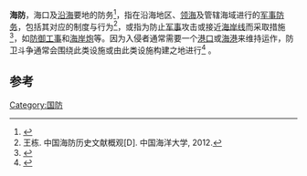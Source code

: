 {{Other uses}}
'''海防'''，海口及[[沿海|沿海]]要地的防务<ref>{{cite web |title=海防 |url=http://www.zdic.net/c/7/13f/309885.htm |website=汉典 |accessdate=2018-11-19 |archive-date=2018-09-13 |archive-url=https://web.archive.org/web/20180913103106/http://www.zdic.net/c/7/13f/309885.htm |dead-url=no }}</ref>，指在沿海地区、[[领海|领海]]及管辖海域进行的[[军事防卫|军事防务]]，包括其对应的制度与行为<ref>王栋. 中国海防历史文献概观[D]. 中国海洋大学, 2012.</ref>，或指为防止[[军事|军事]]攻击或接近[[岸|海岸线]]而采取措施<ref>{{cite EB1911 |wstitle=Coast Defence|volume=6|pages=599–602|first=William Baker|last=Brown}}</ref>，如[[防御工事|防御工事]]和[[海岸炮|海岸炮]]等。因为入侵者通常需要一个[[港口|港口]]或[[港灣|海港]]来维持运作，防卫斗争通常会围绕此类设施或由此类设施构建之地进行<ref name=gs>{{cite web |url=http://www.globalsecurity.org/military/ops/coastal-defense.htm |title=Coastal Defense |publisher=GlobalSecurity.org |access-date=2009-11-29 |archive-date=2006-01-08 |archive-url=https://web.archive.org/web/20060108170129/http://www.globalsecurity.org/military/ops/coastal-defense.htm |dead-url=no }}</ref> 。

== 参考 ==
{{reflist|30em}}

[[Category:国防|Category:国防]]